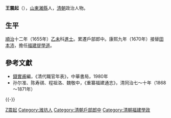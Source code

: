 '''王震起'''（{{bd|？||？|catIdx=}}），[[山東|山東]][[濰縣|濰縣]]人，[[清朝|清朝]]政治人物。

== 生平 ==
[[順治|順治]]十二年（1655年）[[乙未|乙未]]科[[進士|進士]]。累遷戶部郎中。康熙九年（1670年）接替[[田本沛|田本沛]]，擔任[[福建|福建]][[提學道|提學道]]。

==參考文獻==
*[[錢實甫|錢實甫]]編，《清代職官年表》，中華書局，1980年
*孙尔准、陈寿祺、程祖洛、魏敬中，《重纂福建通志》，清同治七～十年（1868～1871年）

{{-}}
{{start box}}
{{s-off}}
{{s-before|[[田本沛|田本沛]]}}
{{s-title|[[清朝福建學政列表|福建提學道]]|<small>康熙九年正月廿七乙卯（1670年2月16日）任</small>}}
{{s-after|[[孫期昌|孫期昌]]}}
{{end box}}

{{順治十二年乙未科殿試金榜}}

{{Authority control}}

{{DEFAULTSORT:Wang王}}
[[Category:王姓|Z震起]]
[[Category:潍坊人|Category:潍坊人]]
[[Category:清朝戶部郎中|Category:清朝戶部郎中]]
[[Category:清朝福建學政|Category:清朝福建學政]]